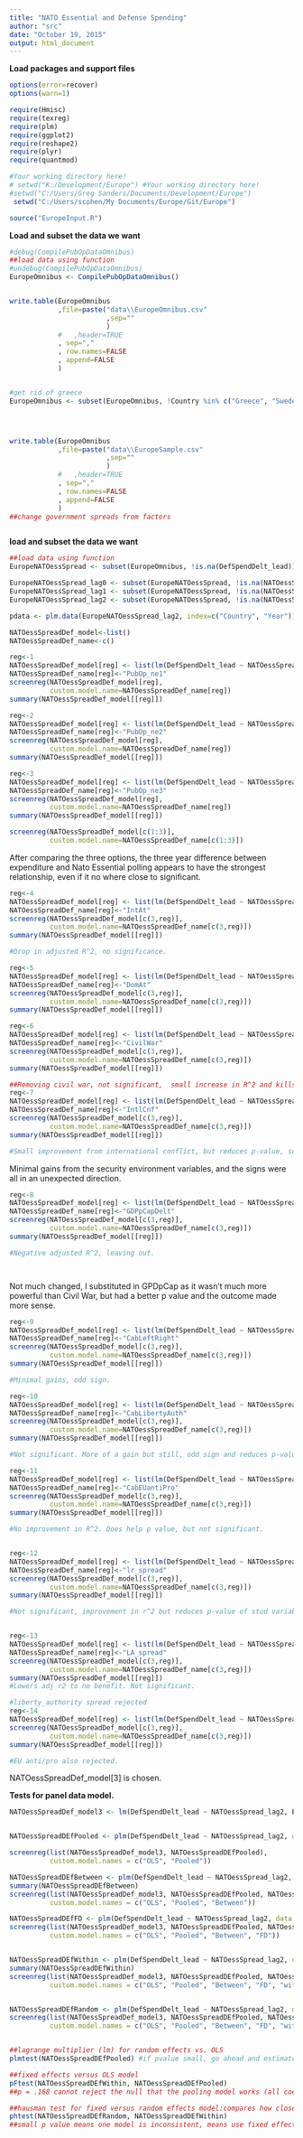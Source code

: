 ```yaml
---
title: "NATO Essential and Defense Spending"
author: "src"
date: "October 19, 2015"
output: html_document
---
```


**Load packages and support files**
```r
options(error=recover)
options(warn=1)

require(Hmisc)
require(texreg)
require(plm)
require(ggplot2)
require(reshape2)
require(plyr)
require(quantmod)

#Your working directory here!
# setwd("K:/Development/Europe") #Your working directory here!
#setwd("C:/Users/Greg Sanders/Documents/Development/Europe")
 setwd("C:/Users/scohen/My Documents/Europe/Git/Europe")

source("EuropeInput.R")

```


**Load and subset the data we want**
```r


#debug(CompilePubOpDataOmnibus)
##load data using function
#undebug(CompilePubOpDataOmnibus)
EuropeOmnibus <- CompilePubOpDataOmnibus()


write.table(EuropeOmnibus
            ,file=paste("data\\EuropeOmnibus.csv"
                        ,sep=""
                        )
            #   ,header=TRUE
            , sep=","
            , row.names=FALSE
            , append=FALSE
            )


#get rid of greece
EuropeOmnibus <- subset(EuropeOmnibus, !Country %in% c("Greece", "Sweden","Russia","United States"))




write.table(EuropeOmnibus
            ,file=paste("data\\EuropeSample.csv"
                        ,sep=""
                        )
            #   ,header=TRUE
            , sep=","
            , row.names=FALSE
            , append=FALSE
            )
##change government spreads from factors



```


**load and subset the data we want**
```r

##load data using function
EuropeNATOessSpread <- subset(EuropeOmnibus, !is.na(DefSpendDelt_lead))

EuropeNATOessSpread_lag0 <- subset(EuropeNATOessSpread, !is.na(NATOessSpread))
EuropeNATOessSpread_lag1 <- subset(EuropeNATOessSpread, !is.na(NATOessSpread_lag1))
EuropeNATOessSpread_lag2 <- subset(EuropeNATOessSpread, !is.na(NATOessSpread_lag2))

pdata <- plm.data(EuropeNATOessSpread_lag2, index=c("Country", "Year"))

```



``` r
NATOessSpreadDef_model<-list()
NATOessSpreadDef_name<-c()

reg<-1
NATOessSpreadDef_model[reg] <- list(lm(DefSpendDelt_lead ~ NATOessSpread, EuropeNATOessSpread_lag0))
NATOessSpreadDef_name[reg]<-"PubOp_ne1"
screenreg(NATOessSpreadDef_model[reg],
          custom.model.name=NATOessSpreadDef_name[reg])
summary(NATOessSpreadDef_model[[reg]])

reg<-2
NATOessSpreadDef_model[reg] <- list(lm(DefSpendDelt_lead ~ NATOessSpread_lag1, EuropeNATOessSpread_lag1))
NATOessSpreadDef_name[reg]<-"PubOp_ne2"
screenreg(NATOessSpreadDef_model[reg],
          custom.model.name=NATOessSpreadDef_name[reg])
summary(NATOessSpreadDef_model[[reg]])

reg<-3
NATOessSpreadDef_model[reg] <- list(lm(DefSpendDelt_lead ~ NATOessSpread_lag2, EuropeNATOessSpread_lag2))
NATOessSpreadDef_name[reg]<-"PubOp_ne3"
screenreg(NATOessSpreadDef_model[reg],
          custom.model.name=NATOessSpreadDef_name[reg])
summary(NATOessSpreadDef_model[[reg]])

screenreg(NATOessSpreadDef_model[c(1:3)],
          custom.model.name=NATOessSpreadDef_name[c(1:3)])


```

After comparing the three options, the three year difference between expenditure and Nato Essential polling appears to have the strongest relationship, even if it no where close to significant.


``` r
reg<-4
NATOessSpreadDef_model[reg] <- list(lm(DefSpendDelt_lead ~ NATOessSpread_lag2  + IntAt, EuropeNATOessSpread_lag2))
NATOessSpreadDef_name[reg]<-"IntAt"
screenreg(NATOessSpreadDef_model[c(3,reg)],
          custom.model.name=NATOessSpreadDef_name[c(3,reg)])
summary(NATOessSpreadDef_model[[reg]])

#Drop in adjusted R^2, no significance.

reg<-5
NATOessSpreadDef_model[reg] <- list(lm(DefSpendDelt_lead ~ NATOessSpread_lag2  + DomAt, EuropeNATOessSpread_lag2))
NATOessSpreadDef_name[reg]<-"DomAt"
screenreg(NATOessSpreadDef_model[c(3,reg)],
          custom.model.name=NATOessSpreadDef_name[c(3,reg)])
summary(NATOessSpreadDef_model[[reg]])

reg<-6
NATOessSpreadDef_model[reg] <- list(lm(DefSpendDelt_lead ~ NATOessSpread_lag2 +  CivilWar, EuropeNATOessSpread_lag2))
NATOessSpreadDef_name[reg]<-"CivilWar"
screenreg(NATOessSpreadDef_model[c(3,reg)],
          custom.model.name=NATOessSpreadDef_name[c(3,reg)])
summary(NATOessSpreadDef_model[[reg]])

##Removing civil war, not significant,  small increase in R^2 and kills the pvalue of  NATOessSpread
reg<-7
NATOessSpreadDef_model[reg] <- list(lm(DefSpendDelt_lead ~ NATOessSpread_lag2  +IntlCnf, EuropeNATOessSpread_lag2))
NATOessSpreadDef_name[reg]<-"IntlCnf"
screenreg(NATOessSpreadDef_model[c(3,reg)],
          custom.model.name=NATOessSpreadDef_name[c(3,reg)])
summary(NATOessSpreadDef_model[[reg]])

#Small improvement from international conflict, but reduces p-value, so we'll leave it out.


```

Minimal gains from the security environment variables, and the signs were all in an unexpected direction.


``` r

reg<-8
NATOessSpreadDef_model[reg] <- list(lm(DefSpendDelt_lead ~ NATOessSpread_lag2  + GDPpCapDelt, EuropeNATOessSpread_lag2))
NATOessSpreadDef_name[reg]<-"GDPpCapDelt"
screenreg(NATOessSpreadDef_model[c(3,reg)],
          custom.model.name=NATOessSpreadDef_name[c(3,reg)])
summary(NATOessSpreadDef_model[[reg]])

#Negative adjusted R^2, leaving out.




```

Not much changed, I substituted in GPDpCap as it wasn't much more powerful than Civil War, but had a better p value and the outcome made more sense. 


``` r
reg<-9
NATOessSpreadDef_model[reg] <- list(lm(DefSpendDelt_lead ~ NATOessSpread_lag2  +Cab_left_right, EuropeNATOessSpread_lag2))
NATOessSpreadDef_name[reg]<-"CabLeftRight"
screenreg(NATOessSpreadDef_model[c(3,reg)],
          custom.model.name=NATOessSpreadDef_name[c(3,reg)])
summary(NATOessSpreadDef_model[[reg]])

#Minimal gains, odd sign.

reg<-10
NATOessSpreadDef_model[reg] <- list(lm(DefSpendDelt_lead ~ NATOessSpread_lag2  +Cab_liberty_authority, EuropeNATOessSpread_lag2))
NATOessSpreadDef_name[reg]<-"CabLibertyAuth"
screenreg(NATOessSpreadDef_model[c(3,reg)],
          custom.model.name=NATOessSpreadDef_name[c(3,reg)])
summary(NATOessSpreadDef_model[[reg]])

#Not significant. More of a gain but still, odd sign and reduces p-value. Rejecting.

reg<-11
NATOessSpreadDef_model[reg] <- list(lm(DefSpendDelt_lead ~ NATOessSpread_lag2  +Cab_eu_anti_pro, EuropeNATOessSpread_lag2))
NATOessSpreadDef_name[reg]<-"CabEUantiPro"
screenreg(NATOessSpreadDef_model[c(3,reg)],
          custom.model.name=NATOessSpreadDef_name[c(3,reg)])
summary(NATOessSpreadDef_model[[reg]])

#No improvement in R^2. Does help p value, but not significant.


reg<-12
NATOessSpreadDef_model[reg] <- list(lm(DefSpendDelt_lead ~ NATOessSpread_lag2 + left_right_ls_spread  , EuropeNATOessSpread_lag2))
NATOessSpreadDef_name[reg]<-"lr_spread"
screenreg(NATOessSpreadDef_model[c(3,reg)],
          custom.model.name=NATOessSpreadDef_name[c(3,reg)])
summary(NATOessSpreadDef_model[[reg]])

#Not significant, improvement in r^2 but reduces p-value of stud variable.


reg<-13
NATOessSpreadDef_model[reg] <- list(lm(DefSpendDelt_lead ~ NATOessSpread_lag2 +  liberty_authority_ls_spread , EuropeNATOessSpread_lag2))
NATOessSpreadDef_name[reg]<-"LA_spread"
screenreg(NATOessSpreadDef_model[c(3,reg)],
          custom.model.name=NATOessSpreadDef_name[c(3,reg)])
summary(NATOessSpreadDef_model[[reg]])
#Lowers adj r2 to no benefit. Not significant.

#liberty_authority spread rejected
reg<-14
NATOessSpreadDef_model[reg] <- list(lm(DefSpendDelt_lead ~ NATOessSpread_lag2   , EuropeNATOessSpread_lag2))
screenreg(NATOessSpreadDef_model[c(3,reg)],
          custom.model.name=NATOessSpreadDef_name[c(3,reg)])
summary(NATOessSpreadDef_model[[reg]])

#EU anti/pro also rejected.

```


NATOessSpreadDef_model[3] is chosen.



**Tests for panel data model.**

``` r

NATOessSpreadDef_model3 <- lm(DefSpendDelt_lead ~ NATOessSpread_lag2, EuropeNATOessSpread_lag2)


NATOessSpreadDEfPooled <- plm(DefSpendDelt_lead ~ NATOessSpread_lag2, data = pdata, model = "pooling")

screenreg(list(NATOessSpreadDef_model3, NATOessSpreadDEfPooled),
          custom.model.names = c("OLS", "Pooled"))

NATOessSpreadDEfBetween <- plm(DefSpendDelt_lead ~ NATOessSpread_lag2, data = pdata, model = "between")
summary(NATOessSpreadDEfBetween)
screenreg(list(NATOessSpreadDef_model3, NATOessSpreadDEfPooled, NATOessSpreadDEfBetween),
          custom.model.names = c("OLS", "Pooled", "Between"))

NATOessSpreadDEfFD <- plm(DefSpendDelt_lead ~ NATOessSpread_lag2, data = pdata, model = "fd") ##when variables don't vary from one year to the next, the variable is dropped because the first difference takes difference of the model averaged over time from the original model and for these variables the value would be 0.
screenreg(list(NATOessSpreadDef_model3, NATOessSpreadDEfPooled, NATOessSpreadDEfBetween, NATOessSpreadDEfFD),
          custom.model.names = c("OLS", "Pooled", "Between", "FD"))


NATOessSpreadDEfWithin <- plm(DefSpendDelt_lead ~ NATOessSpread_lag2, data =  pdata, model = "within")
summary(NATOessSpreadDEfWithin)
screenreg(list(NATOessSpreadDef_model3, NATOessSpreadDEfPooled, NATOessSpreadDEfBetween, NATOessSpreadDEfFD, NATOessSpreadDEfWithin),
          custom.model.names = c("OLS", "Pooled", "Between", "FD", "within"))


NATOessSpreadDEfRandom <- plm(DefSpendDelt_lead ~ NATOessSpread_lag2, data = pdata, model = "random")
screenreg(list(NATOessSpreadDef_model3, NATOessSpreadDEfPooled, NATOessSpreadDEfBetween, NATOessSpreadDEfFD, NATOessSpreadDEfWithin, NATOessSpreadDEfRandom),
          custom.model.names = c("OLS", "Pooled", "Between", "FD", "within", "Random"))


##lagrange multiplier (lm) for random effects vs. OLS
plmtest(NATOessSpreadDEfPooled) #if pvalue small, go ahead and estimate a random effects model. "alternative hypothesis, significant effects"

##fixed effects versus OLS model
pFtest(NATOessSpreadDEfWithin, NATOessSpreadDEfPooled)
##p = .168 cannot reject the null that the pooling model works (all coefficients for each country should be the same ever year) if p value low, supports the within model(accept alternative hypothesis: significant effects)

##hausman test for fixed versus random effects model:compares how close the coefficients of the model are:
phtest(NATOessSpreadDEfRandom, NATOessSpreadDEfWithin)
##small p value means one model is inconsistent, means use fixed effects model b/c that gives you consistent estimates.
```
